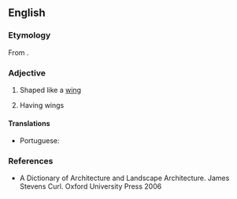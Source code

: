 ==English==

===Etymology===
From {{uder|en|la|ala||wing}} {{suffix|en||form}}.

===Adjective===
{{en-adj}}

# Shaped like a [[wing]]
# {{lb|en|of a building}} Having wings

====Translations====
{{trans-top|shaped like a wing}}
* Portuguese: {{t+|pt|aliforme}}
{{trans-mid}}
{{trans-bottom}}

===References===
* A Dictionary of Architecture and Landscape Architecture. James Stevens Curl. Oxford University Press 2006